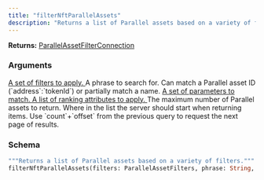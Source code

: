 ```yaml
---
title: "filterNftParallelAssets"
description: "Returns a list of Parallel assets based on a variety of filters."
---
```


**Returns:** [ParallelAssetFilterConnection](/api-reference/types/parallelassetfilterconnection)

### Arguments

<a href="/api-reference/types/parallelassetfilters">
  <ResponseField name="filters" type="ParallelAssetFilters">
    A set of filters to apply.
  </ResponseField>
</a>

<ResponseField name="phrase" type="String">
  A phrase to search for. Can match a Parallel asset ID (`address`:`tokenId`) or partially match a name.
</ResponseField>

<a href="/api-reference/types/parallelassetmatchers">
  <ResponseField name="match" type="ParallelAssetMatchers">
    A set of parameters to match.
  </ResponseField>
</a>

<a href="/api-reference/types/parallelassetranking">
  <ResponseField name="rankings" type="[ParallelAssetRanking]">
    A list of ranking attributes to apply.
  </ResponseField>
</a>

<ResponseField name="limit" type="Int">
  The maximum number of Parallel assets to return.
</ResponseField>

<ResponseField name="offset" type="Int">
  Where in the list the server should start when returning items. Use `count`+`offset` from the previous query to request the next page of results.
</ResponseField>

### Schema


```graphql 
"""Returns a list of Parallel assets based on a variety of filters."""
filterNftParallelAssets(filters: ParallelAssetFilters, phrase: String, match: ParallelAssetMatchers, rankings: [ParallelAssetRanking], limit: Int, offset: Int): ParallelAssetFilterConnection
```
